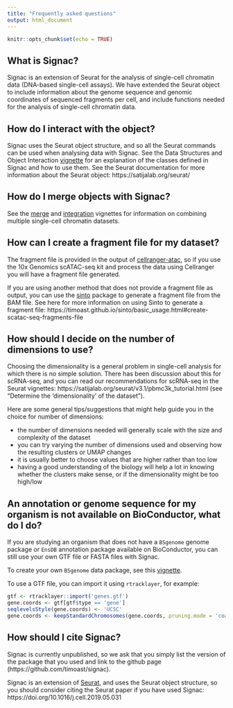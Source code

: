 ```yaml
---
title: "Frequently asked questions"
output: html_document
---
```


```r
knitr::opts_chunk$set(echo = TRUE)
```

## What is Signac?

Signac is an extension of Seurat for the analysis of single-cell chromatin data
(DNA-based single-cell assays). We have extended the Seurat object to include
information about the genome sequence and genomic coordinates of sequenced
fragments per cell, and include functions needed for the analysis of single-cell
chromatin data.

## How do I interact with the object?

Signac uses the Seurat object structure, and so all the Seurat commands can be
used when analysing data with Signac. See the Data Structures and Object
Interaction [vignette]() for an explanation of the classes defined in Signac
and how to use them. See the Seurat documentation for more information about the
Seurat object: https://satijalab.org/seurat/

## How do I merge objects with Signac?

See the [merge](https://satijalab.org/signac/articles/merging.html) and
[integration](https://satijalab.org/signac/articles/integration.html) vignettes
for information on combining multiple single-cell chromatin datasets.

## How can I create a fragment file for my dataset?

The fragment file is provided in the output of [cellranger-atac](https://support.10xgenomics.com/single-cell-atac/software/pipelines/latest/what-is-cell-ranger-atac),
so if you use the 10x Genomics scATAC-seq kit and process the data using Cellranger you will have a fragment file generated.

If you are using another method that does not provide a fragment file as output,
you can use the [sinto](https://github.com/timoast/sinto) package to generate a fragment file from the BAM file.
See here for more information on using Sinto to generate a fragment file: https://timoast.github.io/sinto/basic_usage.html#create-scatac-seq-fragments-file

## How should I decide on the number of dimensions to use?

Choosing the dimensionality is a general problem in single-cell analysis for which there is no simple solution.
There has been discussion about this for scRNA-seq, and you can read our recommendations for scRNA-seq in the Seurat vignettes: https://satijalab.org/seurat/v3.1/pbmc3k_tutorial.html (see "Determine the ‘dimensionality’ of the dataset").

Here are some general tips/suggestions that might help guide you in the choice for number of dimensions:

* the number of dimensions needed will generally scale with the size and complexity of the dataset
* you can try varying the number of dimensions used and observing how the resulting clusters or UMAP changes
* it is usually better to choose values that are higher rather than too low
* having a good understanding of the biology will help a lot in knowing whether the clusters make sense, or if the dimensionality might be too high/low

## An annotation or genome sequence for my organism is not available on BioConductor, what do I do?

If you are studying an organism that does not have a `BSgenome` genome package or `EnsDB` annotation package available on BioConductor,
you can still use your own GTF file or FASTA files with Signac.

To create your own `BSgenome` data package, see this [vignette](https://www.bioconductor.org/packages/devel/bioc/vignettes/BSgenome/inst/doc/BSgenomeForge.pdf).

To use a GTF file, you can import it using `rtracklayer`, for example:

```r
gtf <- rtracklayer::import('genes.gtf')
gene.coords <- gtf[gtf$type == 'gene']
seqlevelsStyle(gene.coords) <- 'UCSC'
gene.coords <- keepStandardChromosomes(gene.coords, pruning.mode = 'coarse')
```

## How should I cite Signac?

Signac is currently unpublished, so we ask that you simply list the version of the package that 
you used and link to the github page (https://github.com/timoast/signac). 

Signac is an extension of [Seurat](https://satijalab.org/seurat/), and uses the Seurat object structure, so you should 
consider citing the Seurat paper if you have used Signac: https://doi.org/10.1016/j.cell.2019.05.031

